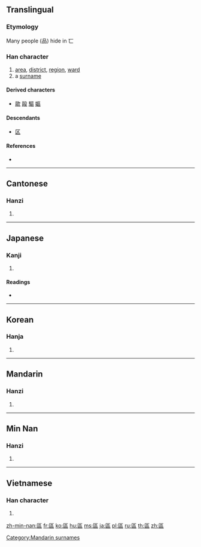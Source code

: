 {{also|区}}
==Translingual==
{{Hani-forms|[[区]]|區}}

===Etymology===
{{Han compound|匸|品|t2=three men|ls=ic}}

Many people (品) hide in 匸

===Han character===
{{Han char|rn=23|rad=匸|as=09|sn=11|four=7171<sub>6</sub>|canj=尸口口口 (SRRR)|ids=⿷[[匸]][[品]]}}

# [[area]], [[district]], [[region]], [[ward]]
# a [[surname]]

====Derived characters====
* [[歐]] [[毆]] [[驅]] [[嫗]]

====Descendants====
* [[区]]

====References====
* {{Han ref|kx=0155.130|dkj=02691|dj=0348.010|hdz=10087.100|uh=5340|ud=21312|bh=B0CF|bd=45263}}

----

==Cantonese==

===Hanzi===
{{yue-hanzi|jyut=|y=au<sup>1</sup>, Au<sup>1</sup>, keui<sup>1</sup>|sim=区}}

# {{defn|lang=yue|sort=匸09}}

----

==Japanese==

===Kanji===
{{ja-kanji|grade=|rs=匸09}}

# {{defn|lang=ja|sort=匸09}}

====Readings====
* {{ja-readings|on=[[く]] (ku), [[おう]] (ō), [[こう]] (kō)|kun=[[わける]] (wakeru), [[しきる]] (shikiru)}}

----

==Korean==

===Hanja===
{{ko-hanja|hangeul=[[구]], [[우]]|rv=gu, u|mr=ku, u}}

# {{defn|lang=ko|sort=匸09}}

----

==Mandarin==

===Hanzi===
{{cmn-hanzi|sim=区|pin=[[qū]] ([[qu1]]), [[Ōu]] ([[Ou1]])|wg=ch'ü<sup>1</sup>, Ou<sup>1</sup>}}

# {{defn|lang=cmn|sort=匸09}}

----

==Min Nan==

===Hanzi===
{{nan-hanzi|poj=[[khu]] (khu<sup>1</sup>}}

# {{defn|lang=nan}}

----

==Vietnamese==

===Han character===
{{vi-hantu|[[khu]], [[khù]], [[au]], [[âu]]|rs=匸09}}

# {{defn|lang=vi|sort=匸09}}

[[Category:Mandarin surnames]]

[[zh-min-nan:區]]
[[fr:區]]
[[ko:區]]
[[hu:區]]
[[ms:區]]
[[ja:區]]
[[pl:區]]
[[ru:區]]
[[th:區]]
[[zh:區]]